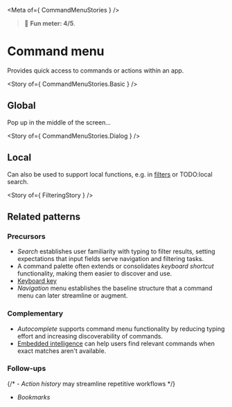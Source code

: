 
<Meta of={ CommandMenuStories } />

> 🙂 **Fun meter: 4/5**.

# Command menu

Provides quick access to commands or actions within an app.

<Story of={ CommandMenuStories.Basic } />

## Global

Pop up in the middle of the screen...

<Story of={ CommandMenuStories.Dialog } />

## Local

Can also be used to support local functions, e.g. in [filters](../?path=/docs/compositions-browsing-sensemaking-filtering--docs) or TODO:local search.

<Story of={ FilteringStory } />

## Related patterns

### Precursors

- *Search* establishes user familiarity with typing to filter results, setting expectations that input fields serve navigation and filtering tasks.
- A command palette often extends or consolidates *keyboard shortcut* functionality, making them easier to discover and use.
- [Keyboard key](../?path=/docs/primitives-keyboard-key--docs)
- *Navigation* menu establishes the baseline structure that a command menu can later streamline or augment.

### Complementary

- *Autocomplete* supports command menu functionality by reducing typing effort and increasing discoverability of commands.
- [Embedded intelligence](../?path=/docs/patterns-embedded-intelligence--docs) can help users find relevant commands when exact matches aren't available.

### Follow-ups

{/* - *Action history* may streamline repetitive workflows */}
- *Bookmarks*
